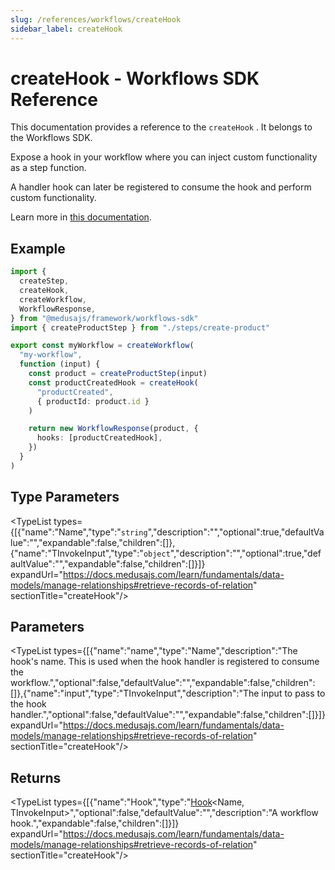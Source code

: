 ```yaml
---
slug: /references/workflows/createHook
sidebar_label: createHook
---
```



# createHook - Workflows SDK Reference

This documentation provides a reference to the `createHook` . It belongs to the Workflows SDK.

Expose a hook in your workflow where you can inject custom functionality as a step function.

A handler hook can later be registered to consume the hook and perform custom functionality.

Learn more in [this documentation](https://docs.medusajs.com/learn/fundamentals/workflows/workflow-hooks).

## Example

```ts
import {
  createStep,
  createHook,
  createWorkflow,
  WorkflowResponse,
} from "@medusajs/framework/workflows-sdk"
import { createProductStep } from "./steps/create-product"

export const myWorkflow = createWorkflow(
  "my-workflow",
  function (input) {
    const product = createProductStep(input)
    const productCreatedHook = createHook(
      "productCreated",
      { productId: product.id }
    )

    return new WorkflowResponse(product, {
      hooks: [productCreatedHook],
    })
  }
)
```

## Type Parameters

<TypeList types={[{"name":"Name","type":"`string`","description":"","optional":true,"defaultValue":"","expandable":false,"children":[]},{"name":"TInvokeInput","type":"`object`","description":"","optional":true,"defaultValue":"","expandable":false,"children":[]}]} expandUrl="https://docs.medusajs.com/learn/fundamentals/data-models/manage-relationships#retrieve-records-of-relation" sectionTitle="createHook"/>

## Parameters

<TypeList types={[{"name":"name","type":"Name","description":"The hook's name. This is used when the hook handler is registered to consume the workflow.","optional":false,"defaultValue":"","expandable":false,"children":[]},{"name":"input","type":"TInvokeInput","description":"The input to pass to the hook handler.","optional":false,"defaultValue":"","expandable":false,"children":[]}]} expandUrl="https://docs.medusajs.com/learn/fundamentals/data-models/manage-relationships#retrieve-records-of-relation" sectionTitle="createHook"/>

## Returns

<TypeList types={[{"name":"Hook","type":"[Hook](../../types/workflows.Hook/page.mdx)&#60;Name, TInvokeInput&#62;","optional":false,"defaultValue":"","description":"A workflow hook.","expandable":false,"children":[]}]} expandUrl="https://docs.medusajs.com/learn/fundamentals/data-models/manage-relationships#retrieve-records-of-relation" sectionTitle="createHook"/>
